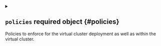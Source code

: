 
<details className="config-field" data-expandable="true">
<summary>

## `policies` <span className="config-field-required" data-required="false">required</span> <span className="config-field-type">object</span> <span className="config-field-default"></span> <span className="config-field-enum"></span> {#policies}

Policies to enforce for the virtual cluster deployment as well as within the virtual cluster.

</summary>




<details className="config-field" data-expandable="true">
<summary>

### `networkPolicy` <span className="config-field-required" data-required="false">required</span> <span className="config-field-type">object</span> <span className="config-field-default"></span> <span className="config-field-enum"></span> {#policies-networkPolicy}

NetworkPolicy specifies network policy options.

</summary>




<details className="config-field" data-expandable="false" open>
<summary>

#### `enabled` <span className="config-field-required" data-required="false">required</span> <span className="config-field-type">boolean</span> <span className="config-field-default">false</span> <span className="config-field-enum"></span> {#policies-networkPolicy-enabled}

Enabled defines if the network policy should be deployed by vCluster.

</summary>



</details>



<details className="config-field" data-expandable="false" open>
<summary>

#### `fallbackDns` <span className="config-field-required" data-required="false">required</span> <span className="config-field-type">string</span> <span className="config-field-default">8.8.8.8</span> <span className="config-field-enum"></span> {#policies-networkPolicy-fallbackDns}

FallbackDNS is the fallback DNS server to use if the virtual cluster does not have a DNS server.

</summary>



</details>



<details className="config-field" data-expandable="true">
<summary>

#### `outgoingConnections` <span className="config-field-required" data-required="false">required</span> <span className="config-field-type">object</span> <span className="config-field-default"></span> <span className="config-field-enum"></span> {#policies-networkPolicy-outgoingConnections}

OutgoingConnections are the outgoing connections options for the vCluster workloads.

</summary>




<details className="config-field" data-expandable="true">
<summary>

##### `ipBlock` <span className="config-field-required" data-required="false">required</span> <span className="config-field-type">object</span> <span className="config-field-default"></span> <span className="config-field-enum"></span> {#policies-networkPolicy-outgoingConnections-ipBlock}

IPBlock describes a particular CIDR (Ex. "192.168.1.0/24","2001:db8::/64") that is allowed
to the pods matched by a NetworkPolicySpec's podSelector. The except entry describes CIDRs
that should not be included within this rule.

</summary>




<details className="config-field" data-expandable="false" open>
<summary>

##### `cidr` <span className="config-field-required" data-required="false">required</span> <span className="config-field-type">string</span> <span className="config-field-default">0.0.0.0/0</span> <span className="config-field-enum"></span> {#policies-networkPolicy-outgoingConnections-ipBlock-cidr}

cidr is a string representing the IPBlock
Valid examples are "192.168.1.0/24" or "2001:db8::/64"

</summary>



</details>



<details className="config-field" data-expandable="false" open>
<summary>

##### `except` <span className="config-field-required" data-required="false">required</span> <span className="config-field-type">string[]</span> <span className="config-field-default">&#91;100.64.0.0/10 127.0.0.0/8 10.0.0.0/8 172.16.0.0/12 192.168.0.0/16&#93;</span> <span className="config-field-enum"></span> {#policies-networkPolicy-outgoingConnections-ipBlock-except}

except is a slice of CIDRs that should not be included within an IPBlock
Valid examples are "192.168.1.0/24" or "2001:db8::/64"
Except values will be rejected if they are outside the cidr range

</summary>



</details>


</details>



<details className="config-field" data-expandable="false" open>
<summary>

##### `platform` <span className="config-field-required" data-required="false">required</span> <span className="config-field-type">boolean</span> <span className="config-field-default">true</span> <span className="config-field-enum"></span> {#policies-networkPolicy-outgoingConnections-platform}

Platform enables egress access towards loft platform

</summary>



</details>


</details>



<details className="config-field" data-expandable="false" open>
<summary>

#### `extraControlPlaneRules` <span className="config-field-required" data-required="false">required</span> <span className="config-field-type">object[]</span> <span className="config-field-default">&#91;&#93;</span> <span className="config-field-enum"></span> {#policies-networkPolicy-extraControlPlaneRules}

ExtraControlPlaneRules are extra allowed rules for the vCluster control plane.

</summary>



</details>



<details className="config-field" data-expandable="false" open>
<summary>

#### `extraWorkloadRules` <span className="config-field-required" data-required="false">required</span> <span className="config-field-type">object[]</span> <span className="config-field-default">&#91;&#93;</span> <span className="config-field-enum"></span> {#policies-networkPolicy-extraWorkloadRules}

ExtraWorkloadRules are extra allowed rules for the vCluster workloads.

</summary>



</details>



<details className="config-field" data-expandable="false" open>
<summary>

#### `annotations` <span className="config-field-required" data-required="false">required</span> <span className="config-field-type">object</span> <span className="config-field-default">&#123;&#125;</span> <span className="config-field-enum"></span> {#policies-networkPolicy-annotations}

Annotations are extra annotations for this resource.

</summary>



</details>



<details className="config-field" data-expandable="false" open>
<summary>

#### `labels` <span className="config-field-required" data-required="false">required</span> <span className="config-field-type">object</span> <span className="config-field-default">&#123;&#125;</span> <span className="config-field-enum"></span> {#policies-networkPolicy-labels}

Labels are extra labels for this resource.

</summary>



</details>


</details>



<details className="config-field" data-expandable="false" open>
<summary>

### `podSecurityStandard` <span className="config-field-required" data-required="false">required</span> <span className="config-field-type">string</span> <span className="config-field-default"></span> <span className="config-field-enum"></span> {#policies-podSecurityStandard}

PodSecurityStandard that can be enforced can be one of: empty (""), baseline, restricted or privileged

</summary>



</details>



<details className="config-field" data-expandable="true">
<summary>

### `resourceQuota` <span className="config-field-required" data-required="false">required</span> <span className="config-field-type">object</span> <span className="config-field-default"></span> <span className="config-field-enum"></span> {#policies-resourceQuota}

ResourceQuota specifies resource quota options.

</summary>




<details className="config-field" data-expandable="false" open>
<summary>

#### `enabled` <span className="config-field-required" data-required="false">required</span> <span className="config-field-type">string|boolean</span> <span className="config-field-default">auto</span> <span className="config-field-enum"></span> {#policies-resourceQuota-enabled}

Enabled defines if the resource quota should be enabled. "auto" means that if limitRange is enabled,
the resourceQuota will be enabled as well.

</summary>



</details>



<details className="config-field" data-expandable="false" open>
<summary>

#### `quota` <span className="config-field-required" data-required="false">required</span> <span className="config-field-type">object</span> <span className="config-field-default">map&#91;count/configmaps:100 count/endpoints:40 count/persistentvolumeclaims:20 count/pods:20 count/secrets:100 count/services:20 limits.cpu:20 limits.ephemeral-storage:160Gi limits.memory:40Gi requests.cpu:10 requests.ephemeral-storage:60Gi requests.memory:20Gi requests.storage:100Gi services.loadbalancers:1 services.nodeports:0&#93;</span> <span className="config-field-enum"></span> {#policies-resourceQuota-quota}

Quota are the quota options

</summary>



</details>



<details className="config-field" data-expandable="false" open>
<summary>

#### `scopeSelector` <span className="config-field-required" data-required="false">required</span> <span className="config-field-type">object</span> <span className="config-field-default">map&#91;matchExpressions:&#91;&#93;&#93;</span> <span className="config-field-enum"></span> {#policies-resourceQuota-scopeSelector}

ScopeSelector is the resource quota scope selector

</summary>



</details>



<details className="config-field" data-expandable="false" open>
<summary>

#### `scopes` <span className="config-field-required" data-required="false">required</span> <span className="config-field-type">string[]</span> <span className="config-field-default">&#91;&#93;</span> <span className="config-field-enum"></span> {#policies-resourceQuota-scopes}

Scopes are the resource quota scopes

</summary>



</details>



<details className="config-field" data-expandable="false" open>
<summary>

#### `annotations` <span className="config-field-required" data-required="false">required</span> <span className="config-field-type">object</span> <span className="config-field-default">&#123;&#125;</span> <span className="config-field-enum"></span> {#policies-resourceQuota-annotations}

Annotations are extra annotations for this resource.

</summary>



</details>



<details className="config-field" data-expandable="false" open>
<summary>

#### `labels` <span className="config-field-required" data-required="false">required</span> <span className="config-field-type">object</span> <span className="config-field-default">&#123;&#125;</span> <span className="config-field-enum"></span> {#policies-resourceQuota-labels}

Labels are extra labels for this resource.

</summary>



</details>


</details>



<details className="config-field" data-expandable="true">
<summary>

### `limitRange` <span className="config-field-required" data-required="false">required</span> <span className="config-field-type">object</span> <span className="config-field-default"></span> <span className="config-field-enum"></span> {#policies-limitRange}

LimitRange specifies limit range options.

</summary>




<details className="config-field" data-expandable="false" open>
<summary>

#### `enabled` <span className="config-field-required" data-required="false">required</span> <span className="config-field-type">string|boolean</span> <span className="config-field-default">auto</span> <span className="config-field-enum"></span> {#policies-limitRange-enabled}

Enabled defines if the limit range should be deployed by vCluster. "auto" means that if resourceQuota is enabled,
the limitRange will be enabled as well.

</summary>



</details>



<details className="config-field" data-expandable="false" open>
<summary>

#### `default` <span className="config-field-required" data-required="false">required</span> <span className="config-field-type">object</span> <span className="config-field-default">map&#91;cpu:1 ephemeral-storage:8Gi memory:512Mi&#93;</span> <span className="config-field-enum"></span> {#policies-limitRange-default}

Default are the default limits for the limit range

</summary>



</details>



<details className="config-field" data-expandable="false" open>
<summary>

#### `defaultRequest` <span className="config-field-required" data-required="false">required</span> <span className="config-field-type">object</span> <span className="config-field-default">map&#91;cpu:100m ephemeral-storage:3Gi memory:128Mi&#93;</span> <span className="config-field-enum"></span> {#policies-limitRange-defaultRequest}

DefaultRequest are the default request options for the limit range

</summary>



</details>



<details className="config-field" data-expandable="false" open>
<summary>

#### `max` <span className="config-field-required" data-required="false">required</span> <span className="config-field-type">object</span> <span className="config-field-default">&#123;&#125;</span> <span className="config-field-enum"></span> {#policies-limitRange-max}

Max are the max limits for the limit range

</summary>



</details>



<details className="config-field" data-expandable="false" open>
<summary>

#### `min` <span className="config-field-required" data-required="false">required</span> <span className="config-field-type">object</span> <span className="config-field-default">&#123;&#125;</span> <span className="config-field-enum"></span> {#policies-limitRange-min}

Min are the min limits for the limit range

</summary>



</details>



<details className="config-field" data-expandable="false" open>
<summary>

#### `annotations` <span className="config-field-required" data-required="false">required</span> <span className="config-field-type">object</span> <span className="config-field-default">&#123;&#125;</span> <span className="config-field-enum"></span> {#policies-limitRange-annotations}

Annotations are extra annotations for this resource.

</summary>



</details>



<details className="config-field" data-expandable="false" open>
<summary>

#### `labels` <span className="config-field-required" data-required="false">required</span> <span className="config-field-type">object</span> <span className="config-field-default">&#123;&#125;</span> <span className="config-field-enum"></span> {#policies-limitRange-labels}

Labels are extra labels for this resource.

</summary>



</details>


</details>



<details className="config-field" data-expandable="true">
<summary>

### `centralAdmission` <span className="config-field-required" data-required="false">required</span> <span className="config-field-type">object</span> <span className="config-field-default"></span> <span className="config-field-enum"></span> {#policies-centralAdmission}

CentralAdmission defines what validating or mutating webhooks should be enforced within the virtual cluster.

</summary>




<details className="config-field" data-expandable="true">
<summary>

#### `validatingWebhooks` <span className="config-field-required" data-required="false">required</span> <span className="config-field-type">object[]</span> <span className="config-field-default"></span> <span className="config-field-enum"></span> {#policies-centralAdmission-validatingWebhooks}

ValidatingWebhooks are validating webhooks that should be enforced in the virtual cluster

</summary>




<details className="config-field" data-expandable="false" open>
<summary>

##### `kind` <span className="config-field-required" data-required="false">required</span> <span className="config-field-type">string</span> <span className="config-field-default"></span> <span className="config-field-enum"></span> {#policies-centralAdmission-validatingWebhooks-kind}

Kind is a string value representing the REST resource this object represents.
Servers may infer this from the endpoint the client submits requests to.

</summary>



</details>



<details className="config-field" data-expandable="false" open>
<summary>

##### `apiVersion` <span className="config-field-required" data-required="false">required</span> <span className="config-field-type">string</span> <span className="config-field-default"></span> <span className="config-field-enum"></span> {#policies-centralAdmission-validatingWebhooks-apiVersion}

APIVersion defines the versioned schema of this representation of an object.
Servers should convert recognized schemas to the latest internal value, and
may reject unrecognized values.

</summary>



</details>



<details className="config-field" data-expandable="true">
<summary>

##### `metadata` <span className="config-field-required" data-required="false">required</span> <span className="config-field-type">object</span> <span className="config-field-default"></span> <span className="config-field-enum"></span> {#policies-centralAdmission-validatingWebhooks-metadata}

Standard object metadata; More info: https://git.k8s.io/community/contributors/devel/sig-architecture/api-conventions.md#metadata.

</summary>




<details className="config-field" data-expandable="false" open>
<summary>

##### `name` <span className="config-field-required" data-required="false">required</span> <span className="config-field-type">string</span> <span className="config-field-default"></span> <span className="config-field-enum"></span> {#policies-centralAdmission-validatingWebhooks-metadata-name}

Name must be unique within a namespace. Is required when creating resources, although
some resources may allow a client to request the generation of an appropriate name
automatically. Name is primarily intended for creation idempotence and configuration
definition.

</summary>



</details>



<details className="config-field" data-expandable="false" open>
<summary>

##### `labels` <span className="config-field-required" data-required="false">required</span> <span className="config-field-type">object</span> <span className="config-field-default"></span> <span className="config-field-enum"></span> {#policies-centralAdmission-validatingWebhooks-metadata-labels}

Map of string keys and values that can be used to organize and categorize
(scope and select) objects. May match selectors of replication controllers
and services.

</summary>



</details>



<details className="config-field" data-expandable="false" open>
<summary>

##### `annotations` <span className="config-field-required" data-required="false">required</span> <span className="config-field-type">object</span> <span className="config-field-default"></span> <span className="config-field-enum"></span> {#policies-centralAdmission-validatingWebhooks-metadata-annotations}

Annotations is an unstructured key value map stored with a resource that may be
set by external tools to store and retrieve arbitrary metadata.

</summary>



</details>


</details>



<details className="config-field" data-expandable="true">
<summary>

##### `webhooks` <span className="config-field-required" data-required="false">required</span> <span className="config-field-type">object[]</span> <span className="config-field-default"></span> <span className="config-field-enum"></span> {#policies-centralAdmission-validatingWebhooks-webhooks}

Webhooks is a list of webhooks and the affected resources and operations.

</summary>




<details className="config-field" data-expandable="false" open>
<summary>

##### `name` <span className="config-field-required" data-required="false">required</span> <span className="config-field-type">string</span> <span className="config-field-default"></span> <span className="config-field-enum"></span> {#policies-centralAdmission-validatingWebhooks-webhooks-name}

The name of the admission webhook.
Name should be fully qualified, e.g., imagepolicy.kubernetes.io, where
"imagepolicy" is the name of the webhook, and kubernetes.io is the name
of the organization.

</summary>



</details>



<details className="config-field" data-expandable="true">
<summary>

##### `clientConfig` <span className="config-field-required" data-required="false">required</span> <span className="config-field-type">object</span> <span className="config-field-default"></span> <span className="config-field-enum"></span> {#policies-centralAdmission-validatingWebhooks-webhooks-clientConfig}

ClientConfig defines how to communicate with the hook.

</summary>




<details className="config-field" data-expandable="false" open>
<summary>

##### `url` <span className="config-field-required" data-required="false">required</span> <span className="config-field-type">string</span> <span className="config-field-default"></span> <span className="config-field-enum"></span> {#policies-centralAdmission-validatingWebhooks-webhooks-clientConfig-url}

URL gives the location of the webhook, in standard URL form
(`scheme://host:port/path`). Exactly one of `url` or `service`
must be specified.

</summary>



</details>



<details className="config-field" data-expandable="true">
<summary>

##### `service` <span className="config-field-required" data-required="false">required</span> <span className="config-field-type">object</span> <span className="config-field-default"></span> <span className="config-field-enum"></span> {#policies-centralAdmission-validatingWebhooks-webhooks-clientConfig-service}

Service is a reference to the service for this webhook. Either
`service` or `url` must be specified.

If the webhook is running within the cluster, then you should use `service`.

</summary>




<details className="config-field" data-expandable="false" open>
<summary>

##### `namespace` <span className="config-field-required" data-required="false">required</span> <span className="config-field-type">string</span> <span className="config-field-default"></span> <span className="config-field-enum"></span> {#policies-centralAdmission-validatingWebhooks-webhooks-clientConfig-service-namespace}

Namespace is the namespace of the service.

</summary>



</details>



<details className="config-field" data-expandable="false" open>
<summary>

##### `name` <span className="config-field-required" data-required="false">required</span> <span className="config-field-type">string</span> <span className="config-field-default"></span> <span className="config-field-enum"></span> {#policies-centralAdmission-validatingWebhooks-webhooks-clientConfig-service-name}

Name is the name of the service.

</summary>



</details>



<details className="config-field" data-expandable="false" open>
<summary>

##### `path` <span className="config-field-required" data-required="false">required</span> <span className="config-field-type">string</span> <span className="config-field-default"></span> <span className="config-field-enum"></span> {#policies-centralAdmission-validatingWebhooks-webhooks-clientConfig-service-path}

Path is an optional URL path which will be sent in any request to
this service.

</summary>



</details>



<details className="config-field" data-expandable="false" open>
<summary>

##### `port` <span className="config-field-required" data-required="false">required</span> <span className="config-field-type">integer</span> <span className="config-field-default"></span> <span className="config-field-enum"></span> {#policies-centralAdmission-validatingWebhooks-webhooks-clientConfig-service-port}

If specified, the port on the service that hosting webhook.
Default to 443 for backward compatibility.
`port` should be a valid port number (1-65535, inclusive).

</summary>



</details>


</details>



<details className="config-field" data-expandable="false" open>
<summary>

##### `caBundle` <span className="config-field-required" data-required="false">required</span> <span className="config-field-type">string</span> <span className="config-field-default"></span> <span className="config-field-enum"></span> {#policies-centralAdmission-validatingWebhooks-webhooks-clientConfig-caBundle}

CABundle is a PEM encoded CA bundle which will be used to validate the webhook's server certificate.
If unspecified, system trust roots on the apiserver are used.

</summary>



</details>


</details>



<details className="config-field" data-expandable="false" open>
<summary>

##### `rules` <span className="config-field-required" data-required="false">required</span> <span className="config-field-type">object[]</span> <span className="config-field-default"></span> <span className="config-field-enum"></span> {#policies-centralAdmission-validatingWebhooks-webhooks-rules}

Rules describes what operations on what resources/subresources the webhook cares about.
The webhook cares about an operation if it matches _any_ Rule.

</summary>



</details>



<details className="config-field" data-expandable="false" open>
<summary>

##### `failurePolicy` <span className="config-field-required" data-required="false">required</span> <span className="config-field-type">string</span> <span className="config-field-default"></span> <span className="config-field-enum"></span> {#policies-centralAdmission-validatingWebhooks-webhooks-failurePolicy}

FailurePolicy defines how unrecognized errors from the admission endpoint are handled -
allowed values are Ignore or Fail. Defaults to Fail.

</summary>



</details>



<details className="config-field" data-expandable="false" open>
<summary>

##### `matchPolicy` <span className="config-field-required" data-required="false">required</span> <span className="config-field-type">string</span> <span className="config-field-default"></span> <span className="config-field-enum"></span> {#policies-centralAdmission-validatingWebhooks-webhooks-matchPolicy}

matchPolicy defines how the "rules" list is used to match incoming requests.
Allowed values are "Exact" or "Equivalent".

</summary>



</details>



<details className="config-field" data-expandable="false" open>
<summary>

##### `namespaceSelector` <span className="config-field-required" data-required="false">required</span> <span className="config-field-type">object</span> <span className="config-field-default"></span> <span className="config-field-enum"></span> {#policies-centralAdmission-validatingWebhooks-webhooks-namespaceSelector}

NamespaceSelector decides whether to run the webhook on an object based
on whether the namespace for that object matches the selector. If the
object itself is a namespace, the matching is performed on
object.metadata.labels. If the object is another cluster scoped resource,
it never skips the webhook.

</summary>



</details>



<details className="config-field" data-expandable="false" open>
<summary>

##### `objectSelector` <span className="config-field-required" data-required="false">required</span> <span className="config-field-type">object</span> <span className="config-field-default"></span> <span className="config-field-enum"></span> {#policies-centralAdmission-validatingWebhooks-webhooks-objectSelector}

ObjectSelector decides whether to run the webhook based on if the
object has matching labels. objectSelector is evaluated against both
the oldObject and newObject that would be sent to the webhook, and
is considered to match if either object matches the selector.

</summary>



</details>



<details className="config-field" data-expandable="false" open>
<summary>

##### `sideEffects` <span className="config-field-required" data-required="false">required</span> <span className="config-field-type">string</span> <span className="config-field-default"></span> <span className="config-field-enum"></span> {#policies-centralAdmission-validatingWebhooks-webhooks-sideEffects}

SideEffects states whether this webhook has side effects.

</summary>



</details>



<details className="config-field" data-expandable="false" open>
<summary>

##### `timeoutSeconds` <span className="config-field-required" data-required="false">required</span> <span className="config-field-type">integer</span> <span className="config-field-default"></span> <span className="config-field-enum"></span> {#policies-centralAdmission-validatingWebhooks-webhooks-timeoutSeconds}

TimeoutSeconds specifies the timeout for this webhook.

</summary>



</details>



<details className="config-field" data-expandable="false" open>
<summary>

##### `admissionReviewVersions` <span className="config-field-required" data-required="false">required</span> <span className="config-field-type">string[]</span> <span className="config-field-default"></span> <span className="config-field-enum"></span> {#policies-centralAdmission-validatingWebhooks-webhooks-admissionReviewVersions}

AdmissionReviewVersions is an ordered list of preferred `AdmissionReview`
versions the Webhook expects.

</summary>



</details>



<details className="config-field" data-expandable="false" open>
<summary>

##### `matchConditions` <span className="config-field-required" data-required="false">required</span> <span className="config-field-type">object[]</span> <span className="config-field-default"></span> <span className="config-field-enum"></span> {#policies-centralAdmission-validatingWebhooks-webhooks-matchConditions}

MatchConditions is a list of conditions that must be met for a request to be sent to this
webhook. Match conditions filter requests that have already been matched by the rules,
namespaceSelector, and objectSelector. An empty list of matchConditions matches all requests.
There are a maximum of 64 match conditions allowed.

</summary>



</details>


</details>


</details>



<details className="config-field" data-expandable="true">
<summary>

#### `mutatingWebhooks` <span className="config-field-required" data-required="false">required</span> <span className="config-field-type">object[]</span> <span className="config-field-default"></span> <span className="config-field-enum"></span> {#policies-centralAdmission-mutatingWebhooks}

MutatingWebhooks are mutating webhooks that should be enforced in the virtual cluster

</summary>




<details className="config-field" data-expandable="false" open>
<summary>

##### `kind` <span className="config-field-required" data-required="false">required</span> <span className="config-field-type">string</span> <span className="config-field-default"></span> <span className="config-field-enum"></span> {#policies-centralAdmission-mutatingWebhooks-kind}

Kind is a string value representing the REST resource this object represents.
Servers may infer this from the endpoint the client submits requests to.

</summary>



</details>



<details className="config-field" data-expandable="false" open>
<summary>

##### `apiVersion` <span className="config-field-required" data-required="false">required</span> <span className="config-field-type">string</span> <span className="config-field-default"></span> <span className="config-field-enum"></span> {#policies-centralAdmission-mutatingWebhooks-apiVersion}

APIVersion defines the versioned schema of this representation of an object.
Servers should convert recognized schemas to the latest internal value, and
may reject unrecognized values.

</summary>



</details>



<details className="config-field" data-expandable="true">
<summary>

##### `metadata` <span className="config-field-required" data-required="false">required</span> <span className="config-field-type">object</span> <span className="config-field-default"></span> <span className="config-field-enum"></span> {#policies-centralAdmission-mutatingWebhooks-metadata}

Standard object metadata; More info: https://git.k8s.io/community/contributors/devel/sig-architecture/api-conventions.md#metadata.

</summary>




<details className="config-field" data-expandable="false" open>
<summary>

##### `name` <span className="config-field-required" data-required="false">required</span> <span className="config-field-type">string</span> <span className="config-field-default"></span> <span className="config-field-enum"></span> {#policies-centralAdmission-mutatingWebhooks-metadata-name}

Name must be unique within a namespace. Is required when creating resources, although
some resources may allow a client to request the generation of an appropriate name
automatically. Name is primarily intended for creation idempotence and configuration
definition.

</summary>



</details>



<details className="config-field" data-expandable="false" open>
<summary>

##### `labels` <span className="config-field-required" data-required="false">required</span> <span className="config-field-type">object</span> <span className="config-field-default"></span> <span className="config-field-enum"></span> {#policies-centralAdmission-mutatingWebhooks-metadata-labels}

Map of string keys and values that can be used to organize and categorize
(scope and select) objects. May match selectors of replication controllers
and services.

</summary>



</details>



<details className="config-field" data-expandable="false" open>
<summary>

##### `annotations` <span className="config-field-required" data-required="false">required</span> <span className="config-field-type">object</span> <span className="config-field-default"></span> <span className="config-field-enum"></span> {#policies-centralAdmission-mutatingWebhooks-metadata-annotations}

Annotations is an unstructured key value map stored with a resource that may be
set by external tools to store and retrieve arbitrary metadata.

</summary>



</details>


</details>



<details className="config-field" data-expandable="true">
<summary>

##### `webhooks` <span className="config-field-required" data-required="false">required</span> <span className="config-field-type">object[]</span> <span className="config-field-default"></span> <span className="config-field-enum"></span> {#policies-centralAdmission-mutatingWebhooks-webhooks}

Webhooks is a list of webhooks and the affected resources and operations.

</summary>




<details className="config-field" data-expandable="false" open>
<summary>

##### `reinvocationPolicy` <span className="config-field-required" data-required="false">required</span> <span className="config-field-type">string</span> <span className="config-field-default"></span> <span className="config-field-enum"></span> {#policies-centralAdmission-mutatingWebhooks-webhooks-reinvocationPolicy}

reinvocationPolicy indicates whether this webhook should be called multiple times as part of a single admission evaluation.
Allowed values are "Never" and "IfNeeded".

</summary>



</details>



<details className="config-field" data-expandable="false" open>
<summary>

##### `name` <span className="config-field-required" data-required="false">required</span> <span className="config-field-type">string</span> <span className="config-field-default"></span> <span className="config-field-enum"></span> {#policies-centralAdmission-mutatingWebhooks-webhooks-name}

The name of the admission webhook.
Name should be fully qualified, e.g., imagepolicy.kubernetes.io, where
"imagepolicy" is the name of the webhook, and kubernetes.io is the name
of the organization.

</summary>



</details>



<details className="config-field" data-expandable="true">
<summary>

##### `clientConfig` <span className="config-field-required" data-required="false">required</span> <span className="config-field-type">object</span> <span className="config-field-default"></span> <span className="config-field-enum"></span> {#policies-centralAdmission-mutatingWebhooks-webhooks-clientConfig}

ClientConfig defines how to communicate with the hook.

</summary>




<details className="config-field" data-expandable="false" open>
<summary>

##### `url` <span className="config-field-required" data-required="false">required</span> <span className="config-field-type">string</span> <span className="config-field-default"></span> <span className="config-field-enum"></span> {#policies-centralAdmission-mutatingWebhooks-webhooks-clientConfig-url}

URL gives the location of the webhook, in standard URL form
(`scheme://host:port/path`). Exactly one of `url` or `service`
must be specified.

</summary>



</details>



<details className="config-field" data-expandable="true">
<summary>

##### `service` <span className="config-field-required" data-required="false">required</span> <span className="config-field-type">object</span> <span className="config-field-default"></span> <span className="config-field-enum"></span> {#policies-centralAdmission-mutatingWebhooks-webhooks-clientConfig-service}

Service is a reference to the service for this webhook. Either
`service` or `url` must be specified.

If the webhook is running within the cluster, then you should use `service`.

</summary>




<details className="config-field" data-expandable="false" open>
<summary>

##### `namespace` <span className="config-field-required" data-required="false">required</span> <span className="config-field-type">string</span> <span className="config-field-default"></span> <span className="config-field-enum"></span> {#policies-centralAdmission-mutatingWebhooks-webhooks-clientConfig-service-namespace}

Namespace is the namespace of the service.

</summary>



</details>



<details className="config-field" data-expandable="false" open>
<summary>

##### `name` <span className="config-field-required" data-required="false">required</span> <span className="config-field-type">string</span> <span className="config-field-default"></span> <span className="config-field-enum"></span> {#policies-centralAdmission-mutatingWebhooks-webhooks-clientConfig-service-name}

Name is the name of the service.

</summary>



</details>



<details className="config-field" data-expandable="false" open>
<summary>

##### `path` <span className="config-field-required" data-required="false">required</span> <span className="config-field-type">string</span> <span className="config-field-default"></span> <span className="config-field-enum"></span> {#policies-centralAdmission-mutatingWebhooks-webhooks-clientConfig-service-path}

Path is an optional URL path which will be sent in any request to
this service.

</summary>



</details>



<details className="config-field" data-expandable="false" open>
<summary>

##### `port` <span className="config-field-required" data-required="false">required</span> <span className="config-field-type">integer</span> <span className="config-field-default"></span> <span className="config-field-enum"></span> {#policies-centralAdmission-mutatingWebhooks-webhooks-clientConfig-service-port}

If specified, the port on the service that hosting webhook.
Default to 443 for backward compatibility.
`port` should be a valid port number (1-65535, inclusive).

</summary>



</details>


</details>



<details className="config-field" data-expandable="false" open>
<summary>

##### `caBundle` <span className="config-field-required" data-required="false">required</span> <span className="config-field-type">string</span> <span className="config-field-default"></span> <span className="config-field-enum"></span> {#policies-centralAdmission-mutatingWebhooks-webhooks-clientConfig-caBundle}

CABundle is a PEM encoded CA bundle which will be used to validate the webhook's server certificate.
If unspecified, system trust roots on the apiserver are used.

</summary>



</details>


</details>



<details className="config-field" data-expandable="false" open>
<summary>

##### `rules` <span className="config-field-required" data-required="false">required</span> <span className="config-field-type">object[]</span> <span className="config-field-default"></span> <span className="config-field-enum"></span> {#policies-centralAdmission-mutatingWebhooks-webhooks-rules}

Rules describes what operations on what resources/subresources the webhook cares about.
The webhook cares about an operation if it matches _any_ Rule.

</summary>



</details>



<details className="config-field" data-expandable="false" open>
<summary>

##### `failurePolicy` <span className="config-field-required" data-required="false">required</span> <span className="config-field-type">string</span> <span className="config-field-default"></span> <span className="config-field-enum"></span> {#policies-centralAdmission-mutatingWebhooks-webhooks-failurePolicy}

FailurePolicy defines how unrecognized errors from the admission endpoint are handled -
allowed values are Ignore or Fail. Defaults to Fail.

</summary>



</details>



<details className="config-field" data-expandable="false" open>
<summary>

##### `matchPolicy` <span className="config-field-required" data-required="false">required</span> <span className="config-field-type">string</span> <span className="config-field-default"></span> <span className="config-field-enum"></span> {#policies-centralAdmission-mutatingWebhooks-webhooks-matchPolicy}

matchPolicy defines how the "rules" list is used to match incoming requests.
Allowed values are "Exact" or "Equivalent".

</summary>



</details>



<details className="config-field" data-expandable="false" open>
<summary>

##### `namespaceSelector` <span className="config-field-required" data-required="false">required</span> <span className="config-field-type">object</span> <span className="config-field-default"></span> <span className="config-field-enum"></span> {#policies-centralAdmission-mutatingWebhooks-webhooks-namespaceSelector}

NamespaceSelector decides whether to run the webhook on an object based
on whether the namespace for that object matches the selector. If the
object itself is a namespace, the matching is performed on
object.metadata.labels. If the object is another cluster scoped resource,
it never skips the webhook.

</summary>



</details>



<details className="config-field" data-expandable="false" open>
<summary>

##### `objectSelector` <span className="config-field-required" data-required="false">required</span> <span className="config-field-type">object</span> <span className="config-field-default"></span> <span className="config-field-enum"></span> {#policies-centralAdmission-mutatingWebhooks-webhooks-objectSelector}

ObjectSelector decides whether to run the webhook based on if the
object has matching labels. objectSelector is evaluated against both
the oldObject and newObject that would be sent to the webhook, and
is considered to match if either object matches the selector.

</summary>



</details>



<details className="config-field" data-expandable="false" open>
<summary>

##### `sideEffects` <span className="config-field-required" data-required="false">required</span> <span className="config-field-type">string</span> <span className="config-field-default"></span> <span className="config-field-enum"></span> {#policies-centralAdmission-mutatingWebhooks-webhooks-sideEffects}

SideEffects states whether this webhook has side effects.

</summary>



</details>



<details className="config-field" data-expandable="false" open>
<summary>

##### `timeoutSeconds` <span className="config-field-required" data-required="false">required</span> <span className="config-field-type">integer</span> <span className="config-field-default"></span> <span className="config-field-enum"></span> {#policies-centralAdmission-mutatingWebhooks-webhooks-timeoutSeconds}

TimeoutSeconds specifies the timeout for this webhook.

</summary>



</details>



<details className="config-field" data-expandable="false" open>
<summary>

##### `admissionReviewVersions` <span className="config-field-required" data-required="false">required</span> <span className="config-field-type">string[]</span> <span className="config-field-default"></span> <span className="config-field-enum"></span> {#policies-centralAdmission-mutatingWebhooks-webhooks-admissionReviewVersions}

AdmissionReviewVersions is an ordered list of preferred `AdmissionReview`
versions the Webhook expects.

</summary>



</details>



<details className="config-field" data-expandable="false" open>
<summary>

##### `matchConditions` <span className="config-field-required" data-required="false">required</span> <span className="config-field-type">object[]</span> <span className="config-field-default"></span> <span className="config-field-enum"></span> {#policies-centralAdmission-mutatingWebhooks-webhooks-matchConditions}

MatchConditions is a list of conditions that must be met for a request to be sent to this
webhook. Match conditions filter requests that have already been matched by the rules,
namespaceSelector, and objectSelector. An empty list of matchConditions matches all requests.
There are a maximum of 64 match conditions allowed.

</summary>



</details>


</details>


</details>


</details>


</details>
